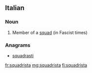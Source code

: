 ==Italian==

===Noun===
{{it-noun|m|squadristi}} {{it-noun|f|squadriste}}

# Member of a [[squad]] (in Fascist times)

===Anagrams===
* [[squadrasti#Italian|squadrasti]]

[[fr:squadrista]]
[[mg:squadrista]]
[[fi:squadrista]]